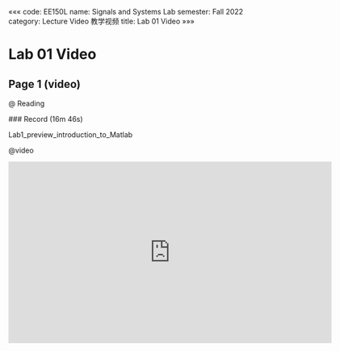 «««
code: EE150L
name: Signals and Systems Lab
semester: Fall 2022
category: Lecture Video 教学视频
title: Lab 01 Video
»»»

# Lab 01 Video

## Page 1 (video)

@ Reading

<div class="markdown-body">
### Record (16m 46s)

Lab1_preview_introduction_to_Matlab
</div>

@video

<iframe src="https://sbbrisk.com/e/w9sz4kk2mgmw.html" frameborder=0 marginwidth=0 marginheight=0 scrolling=no width=640 height=360 allowfullscreen></iframe>
